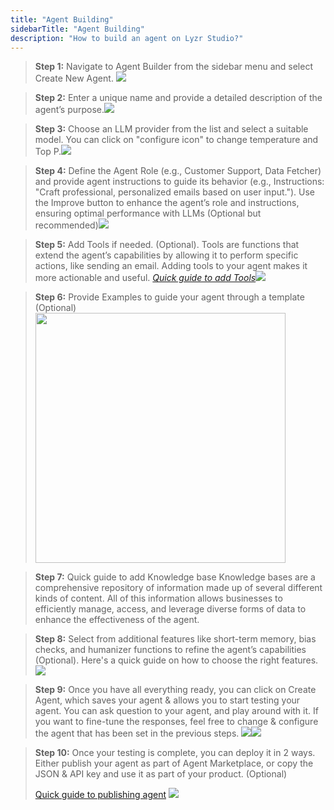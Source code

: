 ```yaml
---
title: "Agent Building"
sidebarTitle: "Agent Building"
description: "How to build an agent on Lyzr Studio?"
---
```


> **Step 1:** Navigate to Agent Builder from the sidebar menu and select Create New Agent.
> ![](/assets/images/lyzr-studio/Createnewagent.png)

> **Step 2:** Enter a unique name and provide a detailed description of the agent’s purpose.![](/assets/images/lyzr-studio/NameDescription.png)&#x9;

> **Step 3:** Choose an LLM provider from the list and select a suitable model. You can click on "configure icon" to change temperature and Top P.![](/assets/images/lyzr-studio/Provider_model.png)

> **Step 4:** Define the Agent Role (e.g., Customer Support, Data Fetcher) and provide agent instructions to guide its behavior (e.g., Instructions: "Craft professional, personalized emails based on user input."). Use the Improve button to enhance the agent’s role and instructions, ensuring optimal performance with LLMs (Optional but recommended)![](/assets/images/lyzr-studio/Improve.png)

> **Step 5:** Add Tools if needed. (Optional).&#x20;
> Tools are functions that extend the agent’s capabilities by allowing it to perform specific actions, like sending an email. Adding tools to your agent makes it more actionable and useful.
> [*Quick guide to add Tools*](https://docs.lyzr.ai/agent-studio/tools)![](/assets/images/lyzr-studio/Tools.png)

> **Step 6:** Provide Examples to guide your agent through a template (Optional)<Frame>
>   <img width="400" src="/assets/images/lyzr-studio/Examples.png" />
> </Frame>

> **Step 7:** Quick guide to add Knowledge base
> Knowledge bases are a comprehensive repository of information made up of several different kinds of content. All of this information allows businesses to efficiently manage, access, and leverage diverse forms of data to enhance the effectiveness of the agent.



> **Step 8:**  Select from additional features like short-term memory, bias checks, and humanizer functions to refine the agent’s capabilities (Optional).&#x20;
> Here's a quick guide on how to choose the right features.![](/assets/images/lyzr-studio/Features.png)

> **Step 9:** Once you have all everything ready, you can click on Create Agent, which saves your agent & allows you to start testing your agent. You can ask question to your agent, and play around with it. If you want to fine-tune the responses, feel free to change & configure the agent that has been set in the previous steps.
> ![](/assets/images/lyzr-studio/Inference_create.png)![](/assets/images/lyzr-studio/Testing.png)

> **Step 10:** Once your testing is complete, you can deploy it in 2 ways. Either publish your agent as part of Agent Marketplace, or copy the JSON & API key and use it as part of your product.&#x20;
> (Optional)
>
> [Quick guide to publishing agent](https://docs.lyzr.ai/agent-studio/publishing_deployment)
> ![](/assets/images/lyzr-studio/Launchagent.png)